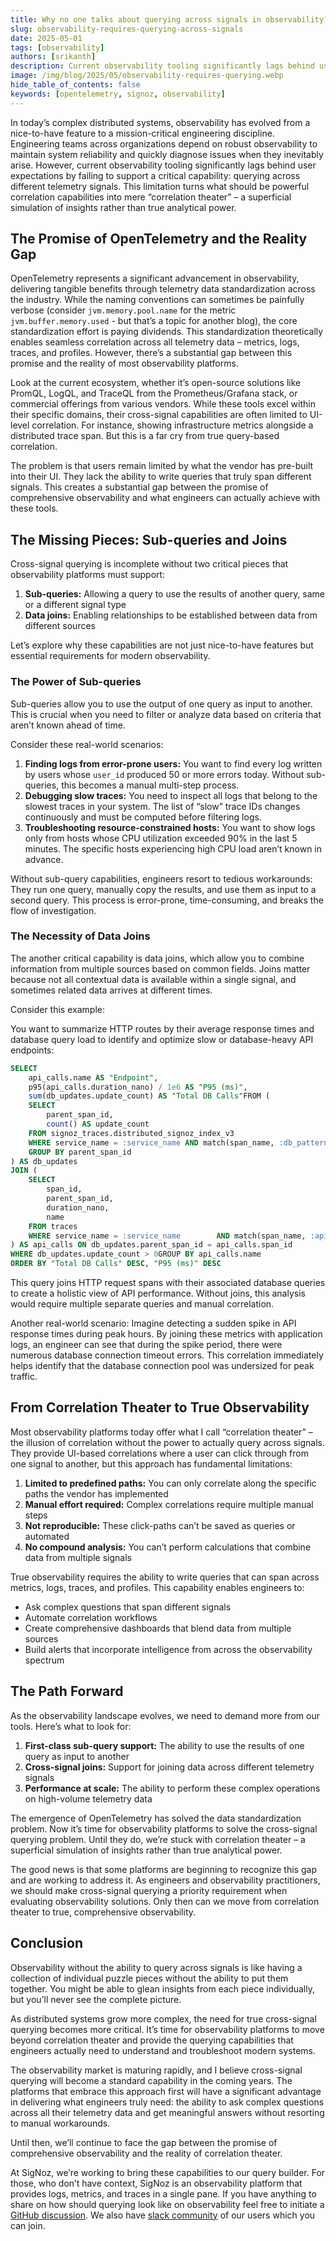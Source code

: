 ```yaml
---
title: Why no one talks about querying across signals in observability?
slug: observability-requires-querying-across-signals
date: 2025-05-01
tags: [observability]
authors: [srikanth]
description: Current observability tooling significantly lags behind user expectations by failing to support a critical capability - querying across different telemetry signals. This limitation turns what should be powerful correlation capabilities into mere “correlation theater” – a superficial simulation of insights rather than true analytical power.
image: /img/blog/2025/05/observability-requires-querying.webp
hide_table_of_contents: false
keywords: [opentelemetry, signoz, observability]
---
```


In today’s complex distributed systems, observability has evolved from a nice-to-have feature to a mission-critical engineering discipline. Engineering teams across organizations depend on robust observability to maintain system reliability and quickly diagnose issues when they inevitably arise. However, current observability tooling significantly lags behind user expectations by failing to support a critical capability: querying across different telemetry signals. This limitation turns what should be powerful correlation capabilities into mere “correlation theater” – a superficial simulation of insights rather than true analytical power.

## The Promise of OpenTelemetry and the Reality Gap

OpenTelemetry represents a significant advancement in observability, delivering tangible benefits through telemetry data standardization across the industry. While the naming conventions can sometimes be painfully verbose (consider `jvm.memory.pool.name` for the metric `jvm.buffer.memory.used` - but that’s a topic for another blog), the core standardization effort is paying dividends. This standardization theoretically enables seamless correlation across all telemetry data – metrics, logs, traces, and profiles. However, there’s a substantial gap between this promise and the reality of most observability platforms.

Look at the current ecosystem, whether it’s open-source solutions like PromQL, LogQL, and TraceQL from the Prometheus/Grafana stack, or commercial offerings from various vendors. While these tools excel within their specific domains, their cross-signal capabilities are often limited to UI-level correlation. For instance, showing infrastructure metrics alongside a distributed trace span. But this is a far cry from true query-based correlation.

The problem is that users remain limited by what the vendor has pre-built into their UI. They lack the ability to write queries that truly span different signals. This creates a substantial gap between the promise of comprehensive observability and what engineers can actually achieve with these tools.

## The Missing Pieces: Sub-queries and Joins

Cross-signal querying is incomplete without two critical pieces that observability platforms must support:

1. **Sub-queries:** Allowing a query to use the results of another query, same or a different signal type
2. **Data joins:** Enabling relationships to be established between data from different sources

Let’s explore why these capabilities are not just nice-to-have features but essential requirements for modern observability.

### The Power of Sub-queries

Sub-queries allow you to use the output of one query as input to another. This is crucial when you need to filter or analyze data based on criteria that aren’t known ahead of time.

Consider these real-world scenarios:

1. **Finding logs from error-prone users:**
   You want to find every log written by users whose `user_id` produced 50 or more errors today. Without sub-queries, this becomes a manual multi-step process.
2. **Debugging slow traces:**
   You need to inspect all logs that belong to the slowest traces in your system. The list of “slow” trace IDs changes continuously and must be computed before filtering logs.
3. **Troubleshooting resource-constrained hosts:**
   You want to show logs only from hosts whose CPU utilization exceeded 90% in the last 5 minutes. The specific hosts experiencing high CPU load aren’t known in advance.

Without sub-query capabilities, engineers resort to tedious workarounds: They run one query, manually copy the results, and use them as input to a second query. This process is error-prone, time-consuming, and breaks the flow of investigation.

### The Necessity of Data Joins

The another critical capability is data joins, which allow you to combine information from multiple sources based on common fields. Joins matter because not all contextual data is available within a single signal, and sometimes related data arrives at different times.

Consider this example:

You want to summarize HTTP routes by their average response times and database query load to identify and optimize slow or database-heavy API endpoints:

```sql
SELECT
    api_calls.name AS "Endpoint",
    p95(api_calls.duration_nano) / 1e6 AS "P95 (ms)",
    sum(db_updates.update_count) AS "Total DB Calls"FROM (
    SELECT
        parent_span_id,
        count() AS update_count
    FROM signoz_traces.distributed_signoz_index_v3
    WHERE service_name = :service_name AND match(span_name, :db_pattern)
    GROUP BY parent_span_id
) AS db_updates
JOIN (
    SELECT
        span_id,
        parent_span_id,
        duration_nano,
        name
    FROM traces
    WHERE service_name = :service_name        AND match(span_name, :api_pattern)
) AS api_calls ON db_updates.parent_span_id = api_calls.span_id
WHERE db_updates.update_count > 0GROUP BY api_calls.name
ORDER BY "Total DB Calls" DESC, "P95 (ms)" DESC
```

This query joins HTTP request spans with their associated database queries to create a holistic view of API performance. Without joins, this analysis would require multiple separate queries and manual correlation.

Another real-world scenario: Imagine detecting a sudden spike in API response times during peak hours. By joining these metrics with application logs, an engineer can see that during the spike period, there were numerous database connection timeout errors. This correlation immediately helps identify that the database connection pool was undersized for peak traffic.

## From Correlation Theater to True Observability

Most observability platforms today offer what I call “correlation theater” – the illusion of correlation without the power to actually query across signals. They provide UI-based correlations where a user can click through from one signal to another, but this approach has fundamental limitations:

1. **Limited to predefined paths:** You can only correlate along the specific paths the vendor has implemented
2. **Manual effort required:** Complex correlations require multiple manual steps
3. **Not reproducible:** These click-paths can’t be saved as queries or automated
4. **No compound analysis:** You can’t perform calculations that combine data from multiple signals

True observability requires the ability to write queries that can span across metrics, logs, traces, and profiles. This capability enables engineers to:

- Ask complex questions that span different signals
- Automate correlation workflows
- Create comprehensive dashboards that blend data from multiple sources
- Build alerts that incorporate intelligence from across the observability spectrum

## The Path Forward

As the observability landscape evolves, we need to demand more from our tools. Here’s what to look for:

1. **First-class sub-query support:** The ability to use the results of one query as input to another
2. **Cross-signal joins:** Support for joining data across different telemetry signals
3. **Performance at scale:** The ability to perform these complex operations on high-volume telemetry data

The emergence of OpenTelemetry has solved the data standardization problem. Now it’s time for observability platforms to solve the cross-signal querying problem. Until they do, we’re stuck with correlation theater – a superficial simulation of insights rather than true analytical power.

The good news is that some platforms are beginning to recognize this gap and are working to address it. As engineers and observability practitioners, we should make cross-signal querying a priority requirement when evaluating observability solutions. Only then can we move from correlation theater to true, comprehensive observability.

## Conclusion

Observability without the ability to query across signals is like having a collection of individual puzzle pieces without the ability to put them together. You might be able to glean insights from each piece individually, but you’ll never see the complete picture.

As distributed systems grow more complex, the need for true cross-signal querying becomes more critical. It’s time for observability platforms to move beyond correlation theater and provide the querying capabilities that engineers actually need to understand and troubleshoot modern systems.

The observability market is maturing rapidly, and I believe cross-signal querying will become a standard capability in the coming years. The platforms that embrace this approach first will have a significant advantage in delivering what engineers truly need: the ability to ask complex questions across all their telemetry data and get meaningful answers without resorting to manual workarounds.

Until then, we’ll continue to face the gap between the promise of comprehensive observability and the reality of correlation theater.

At SigNoz, we’re working to bring these capabilities to our query builder. For those, who don’t have context, SigNoz is an observability platform that provides logs, metrics, and traces in a single pane. If you have anything to share on how should querying look like on observability feel free to initiate a [GitHub discussion](https://github.com/SigNoz/signoz/discussions). We also have [slack community](https://signoz.io/slack/) of our users which you can join.
